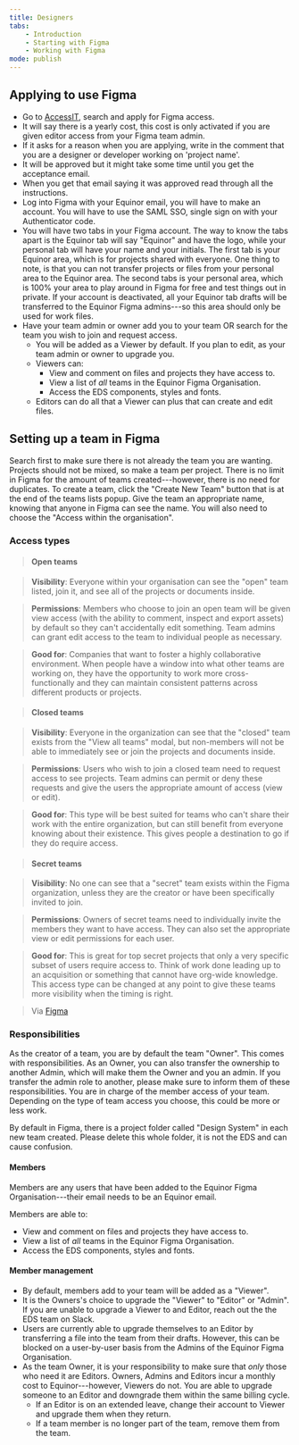 ```yaml
---
title: Designers
tabs:
    - Introduction
    - Starting with Figma
    - Working with Figma
mode: publish
---
```



## Applying to use Figma

* Go to [AccessIT](https://accessit.equinor.com), search and apply for Figma access.
* It will say there is a yearly cost, this cost is only activated if you are given editor access from your Figma team admin. 
* If it asks for a reason when you are applying, write in the comment that you are a designer or developer working on 'project name'.
* It will be approved but it might take some time until you get the acceptance email.
* When you get that email saying it was approved read through all the instructions. 
* Log into Figma with your Equinor email, you will have to make an account. You will have to use the SAML SSO, single sign on with your Authenticator code.
* You will have two tabs in your Figma account. The way to know the tabs apart is the Equinor tab will say "Equinor" and have the logo, while your personal tab will have your name and your initials. The first tab is your Equinor area, which is for projects shared with everyone. One thing to note, is that you can not transfer projects or files from your personal area to the Equinor area. The second tabs is your personal area, which is 100% your area to play around in Figma for free and test things out in private. If your account is deactivated, all your Equinor tab drafts will be transferred to the Equinor Figma admins---so this area should only be used for work files. 
* Have your team admin or owner add you to your team OR search for the team you wish to join and request access. 
  * You will be added as a Viewer by default. If you plan to edit, as your team admin or owner to upgrade you. 
  * Viewers can: 
    * View and comment on files and projects they have access to. 
    * View a list of *all* teams in the Equinor Figma Organisation.
    * Access the EDS components, styles and fonts.  
  * Editors can do all that a Viewer can plus that can create and edit files. 

## Setting up a team in Figma

Search first to make sure there is not already the team you are wanting. Projects should not be mixed, so make a team per project. There is no limit in Figma for the amount of teams created---however, there is no need for duplicates. To create a team, click the "Create New Team" button that is at the end of the teams lists popup. Give the team an appropriate name, knowing that anyone in Figma can see the name. You will also need to choose the "Access within the organisation". 


### Access types

> #### Open teams

> **Visibility**: Everyone within your organisation can see the "open" team listed, join it, and see all of the projects or documents inside.

> **Permissions**: Members who choose to join an open team will be given view access (with the ability to comment, inspect and export assets) by default so they can't accidentally edit something. Team admins can grant edit access to the team to individual people as necessary.

> **Good for**: Companies that want to foster a highly collaborative environment. When people have a window into what other teams are working on, they have the opportunity to work more cross-functionally and they can maintain consistent patterns across different products or projects.


> #### Closed teams

> **Visibility**: Everyone in the organization can see that the "closed" team exists from the "View all teams" modal, but non-members will not be able to immediately see or join the projects and documents inside.

> **Permissions**: Users who wish to join a closed team need to request access to see projects. Team admins can permit or deny these requests and give the users the appropriate amount of access (view or edit).

> **Good for**: This type will be best suited for teams who can't share their work with the entire organization, but can still benefit from everyone knowing about their existence. This gives people a destination to go if they do require access.


> #### Secret teams

> **Visibility**: No one can see that a "secret" team exists within the Figma organization, unless they are the creator or have been specifically invited to join.

> **Permissions**: Owners of secret teams need to individually invite the members they want to have access. They can also set the appropriate view or edit permissions for each user.

> **Good for**: This is great for top secret projects that only a very specific subset of users require access to. Think of work done leading up to an acquisition or something that cannot have org-wide knowledge. This access type can be changed at any point to give these teams more visibility when the timing is right.

> Via [Figma](https://www.figma.com/blog/getting-started-with-teams-in-figma-organization/#team-access-types-and-visibility "Figma blog on Org Teams")


### Responsibilities

As the creator of a team, you are by default the team "Owner". This comes with responsibilities. As an Owner, you can also transfer the ownership to another Admin, which will make them the Owner and you an admin. If you transfer the admin role to another, please make sure to inform them of these responsibilities.  You are in charge of the member access of your team. Depending on the type of team access you choose, this could be more or less work. 

By default in Figma, there is a project folder called "Design System" in each new team created. Please delete this whole folder, it is not the EDS and can cause confusion. 


#### Members

Members are any users that have been added to the Equinor Figma Organisation---their email needs to be an Equinor email. 

Members are able to: 

* View and comment on files and projects they have access to. 
* View a list of *all* teams in the Equinor Figma Organisation.
* Access the EDS components, styles and fonts.  


#### Member management

* By default, members add to your team will be added as a "Viewer".
* It is the Owners's choice to upgrade the "Viewer" to "Editor" or "Admin". If you are unable to upgrade a Viewer to and Editor, reach out the the EDS team on Slack. 
* Users are currently able to upgrade themselves to an Editor by transferring a file into the team from their drafts. However, this can be blocked on a user-by-user basis from the Admins of the Equinor Figma Organisation. 
* As the team Owner, it is your responsibility to make sure that *only* those who need it are Editors. Owners, Admins and Editors incur a monthly cost to Equinor---however, Viewers do not. You are able to upgrade someone to an Editor and downgrade them within the same billing cycle. 
  * If an Editor is on an extended leave, change their account to Viewer and upgrade them when they return. 
  * If a team member is no longer part of the team, remove them from the team. 


